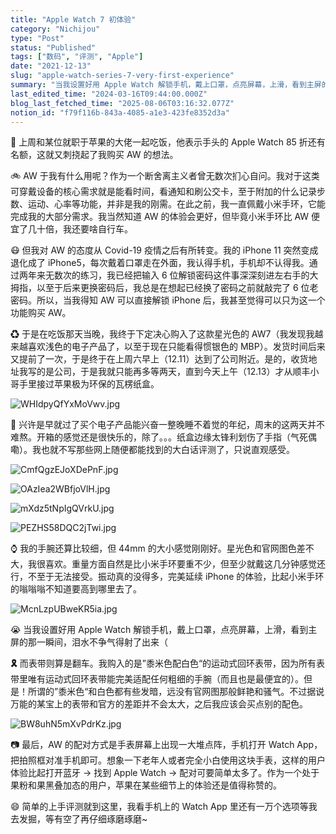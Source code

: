 ```yaml
---
title: "Apple Watch 7 初体验"
category: "Nichijou"
type: "Post"
status: "Published"
tags: ["数码", "评测", "Apple"]
date: "2021-12-13"
slug: "apple-watch-series-7-very-first-experience"
summary: "当我设置好用 Apple Watch 解锁手机，戴上口罩，点亮屏幕，上滑，看到主屏的那一瞬间，泪水不争气得射了出来（"
last_edited_time: "2024-03-16T09:44:00.000Z"
blog_last_fetched_time: "2025-08-06T03:16:32.077Z"
notion_id: "f79f116b-843a-4085-a1e3-423fe8352d3a"
---
```



🍜 上周和某位就职于苹果的大佬一起吃饭，他表示手头的 Apple Watch 85 折还有名额，这就又刺挠起了我购买 AW 的想法。


🚲 AW 于我有什么用呢？作为一个断舍离主义者曾无数次扪心自问。我对于这类可穿戴设备的核心需求就是能看时间，看通知和刷公交卡，至于附加的什么记录步数、运动、心率等功能，并非是我的刚需。在此之前，我一直佩戴小米手环，它能完成我的大部分需求。我当然知道 AW 的体验会更好，但毕竟小米手环比 AW 便宜了几十倍，我还要啥自行车。


😷 但我对 AW 的态度从 Covid-19 疫情之后有所转变。我的 iPhone 11 突然变成退化成了 iPhone5，每次戴着口罩走在外面，我认得手机，手机却不认得我。通过两年来无数次的练习，我已经把输入 6 位解锁密码这件事深深刻进左右手的大拇指，以至于后来更换密码后，我总是在想起已经换了密码之前就敲完了 6 位老密码。所以，当我得知 AW 可以直接解锁 iPhone 后，我甚至觉得可以只为这一个功能购买 AW。


♻ 于是在吃饭那天当晚，我终于下定决心购入了这款星光色的 AW7（我发现我越来越喜欢浅色的电子产品了，以至于现在只能看得惯银色的 MBP）。发货时间后来又提前了一次，于是终于在上周六早上（12.11）达到了公司附近。是的，收货地址我写的是公司，于是我就只能再多等两天，直到今天上午（12.13）才从顺丰小哥手里接过苹果极为环保的瓦楞纸盒。


![WHIdpyQfYxMoVwv.jpg](https://cdn.sa.net/2024/03/16/WHIdpyQfYxMoVwv.jpg)


🤕 兴许是早就过了买个电子产品能兴奋一整晚睡不着觉的年纪，周末的这两天并不难熬。开箱的感觉还是很快乐的，除了。。。纸盒边缘太锋利划伤了手指（气死偶嘞）。我也就不写那些网上随便都能找到的大白话评测了，只说直观感受。


![CmfQgzEJoXDePnF.jpg](https://cdn.sa.net/2024/03/16/CmfQgzEJoXDePnF.jpg)


![OAzIea2WBfjoVlH.jpg](https://cdn.sa.net/2024/03/16/OAzIea2WBfjoVlH.jpg)


![mXdz5tNpIgQVrkU.jpg](https://cdn.sa.net/2024/03/16/mXdz5tNpIgQVrkU.jpg)


![PEZHS58DQC2jTwi.jpg](https://cdn.sa.net/2024/03/16/PEZHS58DQC2jTwi.jpg)


⌚ 我的手腕还算比较细，但 44mm 的大小感觉刚刚好。星光色和官网图色差不大，我很喜欢。重量方面自然是比小米手环要重不少，但至少就戴这几分钟感觉还行，不至于无法接受。振动真的没得多，完美延续 iPhone 的体验，比起小米手环的嗡嗡嗡不知道要高到哪里去了。


![McnLzpUBweKR5ia.jpg](https://cdn.sa.net/2024/03/16/McnLzpUBweKR5ia.jpg)


😭 当我设置好用 Apple Watch 解锁手机，戴上口罩，点亮屏幕，上滑，看到主屏的那一瞬间，泪水不争气得射了出来（


**🎗️** 而表带则算是翻车。我购入的是”黍米色配白色“的运动式回环表带，因为所有表带里唯有运动式回环表带能完美适配任何粗细的手腕（而且也是最便宜的）。但是！所谓的”黍米色“和白色都有些发暗，远没有官网图那般鲜艳和骚气。不过据说万能的某宝上的表带和官方的差距并不会太大，之后我应该会买点别的配色。


![BW8uhN5mXvPdrKz.jpg](https://cdn.sa.net/2024/03/16/BW8uhN5mXvPdrKz.jpg)


📷 最后，AW 的配对方式是手表屏幕上出现一大堆点阵，手机打开 Watch App，把拍照框对准手机即可。想象一下老年人或者完全小白使用这块手表，这样的用户体验比起打开蓝牙 → 找到 Apple Watch → 配对可要简单太多了。作为一个处于果粉和果黑叠加态的用户，苹果在某些细节上的体验还是值得称赞的。


😄 简单的上手评测就到这里，我看手机上的 Watch App 里还有一万个选项等我去发掘，等有空了再仔细琢磨琢磨~

